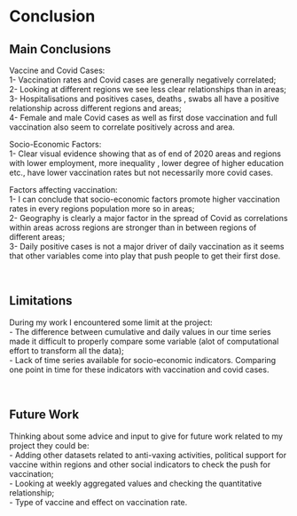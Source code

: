 # Conclusion

## Main Conclusions

Vaccine and Covid Cases:   
1- Vaccination rates and Covid cases are generally negatively correlated;   
2- Looking at different regions we see less clear relationships than in areas;   
3- Hospitalisations and positives cases, deaths , swabs all have a positive relationship across different regions and areas;   
4- Female and male Covid cases as well as first dose vaccination and full vaccination also seem to correlate positively across and area.

Socio-Economic Factors:   
1- Clear visual evidence showing that as of end of 2020 areas and regions with lower employment, more inequality , lower degree of higher education etc., have lower vaccination rates but not necessarily more covid cases.    

Factors affecting vaccination:   
1- I can conclude that socio-economic factors promote higher vaccination rates in every regions population more so in areas;   
2- Geography is clearly a major factor in the spread of Covid as correlations within areas across regions are stronger than in between regions of different areas;   
3- Daily positive cases is not a major driver of daily vaccination as it seems that other variables come into play that push people to get their first dose.

<br>

## Limitations

During my work I encountered some limit at the project:    
-  The difference between cumulative and daily values in our time series made it difficult to properly compare some variable (alot of computational effort to transform all the data);    
-  Lack of time series available for socio-economic indicators. Comparing one point in time for these indicators with vaccination and covid cases.

<br>

## Future Work

Thinking about some advice and input to give for future work related to my project they could be:   
-  Adding other datasets related to anti-vaxing activities, political support for vaccine within regions and other social indicators to check the push for vaccination;   
-  Looking at weekly aggregated values and checking the quantitative relationship;   
-  Type of vaccine and effect on vaccination rate.

